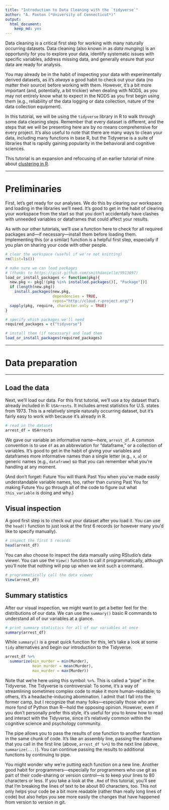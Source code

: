 ```yaml
---
title: "Introduction to Data Cleaning with the `tidyverse`"
author: "A. Paxton (*University of Connecticut*)"
output:
  html_document:
    keep_md: yes
---
```


Data cleaning is a critical first step for working with many naturally occurring
datasets. Data cleaning (also known in as *data munging*) is an opportunity for
you to explore your data, identify systematic issues with specific variables,
address missing data, and generally ensure that your data are ready for analysis.

You may already be in the habit of inspecting your data with experimentally
derived datasets, as it's *always* a good habit to check out your data (no
matter their source) before working with them. However, it's a bit more
important (and, potentially, a bit trickier) when dealing with NODS, as you may
not entirely know what to expect in the NODS as you first begin using them
(e.g., reliability of the data logging or data collection, nature of the data
collection equipment).

In this tutorial, we will be using the `tidyverse` library in R to walk through
some data cleaning steps. Remember that every dataset is different, and the
steps that we will be presenting here are by no means comprehensive for every
project. It's also useful to note that there are many ways to clean your data,
including many functions in base R, but the Tidyverse is a suite of libraries
that is rapidly gaining popularity in the behavioral and cognitive sciences.

This tutorial is an expansion and refocusing of an earlier tutorial of mine
about [clustering in R](https://github.com/a-paxton/clustering-tutorial).

***

# Preliminaries

First, let's get ready for our analyses. We do this by clearing our workspace
and loading in the libraries we'll need. It's good to get in the habit of 
clearing your workspace from the start so that you don't accidentally have
clashes with unneeded variables or dataframes that could affect your results.

As with our other tutorials, we'll use a function here to check for all required
packages and---if necessary---install them before loading them. Implementing
this (or a similar) function is a helpful first step, especially if you plan on
sharing your code with other people.

```r

# clear the workspace (useful if we're not knitting)
rm(list=ls())

```

```r

# make sure we can load packages 
# (thanks to https://gist.github.com/smithdanielle/9913897)
load_or_install_packages <- function(pkg){
  new.pkg <- pkg[!(pkg %in% installed.packages()[, "Package"])]
  if (length(new.pkg)) 
    install.packages(new.pkg, 
                     dependencies = TRUE,
                     repos="http://cloud.r-project.org/")
  sapply(pkg, require, character.only = TRUE)
}
```

```r

# specify which packages we'll need
required_packages = c("tidyverse")

# install them (if necessary) and load them
load_or_install_packages(required_packages)

```

***

# Data preparation

***

## Load the data

Next, we'll load our data. For this first tutorial, we'll use a toy dataset
that's already included in R: `USArrests`. It includes arrest statistics for
U.S. states from 1973. This is a relatively simple naturally occurring dataset,
but it's fairly easy to work with because it's already in R.

```r

# read in the dataset
arrest_df = USArrests

```

We gave our variable an informative name---here, `arrest_df`. A common
convention is to use `df` as an abbreviation for "dataframe," or a collection of
variables. It's good to get in the habit of giving your variables and dataframes
more informative names than a single letter (e.g., `x`, `a`) or generic names
(e.g., `dataframe`) so that you can remember what you're handling at any moment.

(And don't forget: Future You will thank Past You when you've made easily
understandable variable names, too, rather than cursing Past You for making
Future You go through all of the code to figure out what `this_variable` is
doing and why.)

## Visual inspection

A good first step is to check out your dataset after you load it. You can use
the `head()` function to just look at the first 6 records (or however many you'd
like to specify manually).

```r

# inspect the first 5 records
head(arrest_df)

```

You can also choose to inspect the data manually using RStudio's data viewer.
You can use the `View()` function to call it programmatically, although you'll
note that nothing will pop up when we knit such a command.

```r

# programmatically call the data viewer
View(arrest_df)

```

## Summary statistics

After our visual inspection, we might want to get a better feel for the
distributions of our data. We can use the `summary()` basic R commands to
understand all of our variables at a glance.

```r

# print summary statistics for all of our variables at once
summary(arrest_df)

```

While `summary()` is a great quick function for this, let's take a look at some
`tidy` alternatives and begin our introduction to the Tidyverse.

```r

arrest_df %>%
  summarize(min_murder = min(Murder),
            mean_murder = mean(Murder),
            max_murder = max(Murder))

```

Note that we're here using this symbol: `%>%`. This is called a "pipe" in the
Tidyverse. The Tidyverse is controversial: To some, it's a way of streamlining
sometimes complex code to make it more human-readable; to others, it's a
headache-inducing abomination. I admit that I fall into the former camp, but I
recognize that many folks---especially those who are more fond of Python than
R---hold the opposing opinion. However, even if you don't personally prefer this
style, it's useful for you to know how to read and interact with the Tidyverse,
since it's relatively common within the cognitive science and psychology
community.

The pipe allows you to pass the results of one function to another function
in the same chunk of code. It's like an assembly line, passing the dataframe
that you call in the first line (above, `arrest_df %>%`) to the next line
(above, `summarize(...)`). You can continue passing the results to additional
functions by continuing to pipe.

You might wonder why we're putting each function on a new line. Another good
habit for programmers---especially for programmers who use git as part of
their code-sharing or version control---is to keep your lines to 80 characters
or less. If you take a look at the `.Rmd` of this tutorial, you'll see that
I'm breaking the lines of text to be about 80 characters, too. This not only
helps your code be a bit more readable (rather than really long lines of code)
but also helps you see more easily the changes that have happened from version
to version in git.
